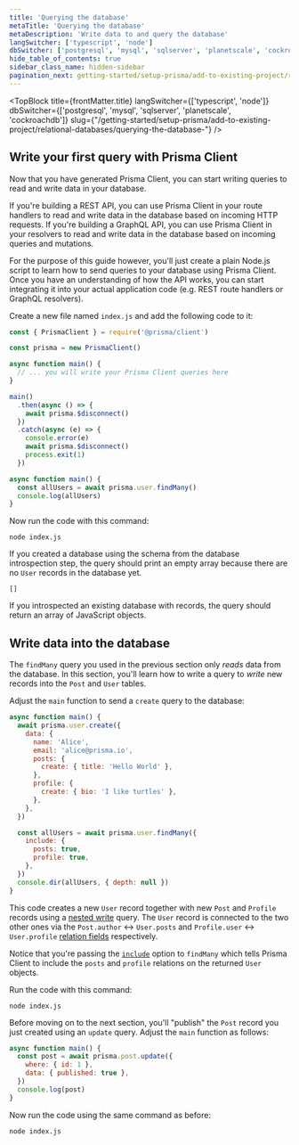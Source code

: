 ```yaml
---
title: 'Querying the database'
metaTitle: 'Querying the database'
metaDescription: 'Write data to and query the database'
langSwitcher: ['typescript', 'node']
dbSwitcher: ['postgresql', 'mysql', 'sqlserver', 'planetscale', 'cockroachdb']
hide_table_of_contents: true
sidebar_class_name: hidden-sidebar
pagination_next: getting-started/setup-prisma/add-to-existing-project/relational-databases/evolve-your-schema-node-postgresql
---
```


<TopBlock
  title={frontMatter.title}
  langSwitcher={['typescript', 'node']}
  dbSwitcher={['postgresql', 'mysql', 'sqlserver', 'planetscale', 'cockroachdb']}
  slug={"/getting-started/setup-prisma/add-to-existing-project/relational-databases/querying-the-database-"}
 />


## Write your first query with Prisma Client

Now that you have generated Prisma Client, you can start writing queries to read and write data in your database.

If you're building a REST API, you can use Prisma Client in your route handlers to read and write data in the database based on incoming HTTP requests. If you're building a GraphQL API, you can use Prisma Client in your resolvers to read and write data in the database based on incoming queries and mutations.

For the purpose of this guide however, you'll just create a plain Node.js script to learn how to send queries to your database using Prisma Client. Once you have an understanding of how the API works, you can start integrating it into your actual application code (e.g. REST route handlers or GraphQL resolvers).

Create a new file named `index.js` and add the following code to it:

```js file=index.js showLineNumbers
const { PrismaClient } = require('@prisma/client')

const prisma = new PrismaClient()

async function main() {
  // ... you will write your Prisma Client queries here
}

main()
  .then(async () => {
    await prisma.$disconnect()
  })
  .catch(async (e) => {
    console.error(e)
    await prisma.$disconnect()
    process.exit(1)
  })
```

```js file=index.js showLineNumbers
async function main() {
  const allUsers = await prisma.user.findMany()
  console.log(allUsers)
}
```

Now run the code with this command:

```terminal copy
node index.js
```

If you created a database using the schema from the database introspection step, the query should print an empty array because there are no `User` records in the database yet.

```no-copy
[]
```

If you introspected an existing database with records, the query should return an array of JavaScript objects.

## Write data into the database

The `findMany` query you used in the previous section only _reads_ data from the database. In this section, you'll learn how to write a query to _write_ new records into the `Post` and `User` tables.

Adjust the `main` function to send a `create` query to the database:

```js file=index.js showLineNumbers
async function main() {
  await prisma.user.create({
    data: {
      name: 'Alice',
      email: 'alice@prisma.io',
      posts: {
        create: { title: 'Hello World' },
      },
      profile: {
        create: { bio: 'I like turtles' },
      },
    },
  })

  const allUsers = await prisma.user.findMany({
    include: {
      posts: true,
      profile: true,
    },
  })
  console.dir(allUsers, { depth: null })
}
```

This code creates a new `User` record together with new `Post` and `Profile` records using a [nested write](/orm/prisma-client/queries/relation-queries#nested-writes) query. The `User` record is connected to the two other ones via the `Post.author` ↔ `User.posts` and `Profile.user` ↔ `User.profile` [relation fields](/orm/prisma-schema/data-model/relations#relation-fields) respectively.

Notice that you're passing the [`include`](/orm/prisma-client/queries/select-fields#include-relations-and-select-relation-fields) option to `findMany` which tells Prisma Client to include the `posts` and `profile` relations on the returned `User` objects.

Run the code with this command:

```terminal copy
node index.js
```

Before moving on to the next section, you'll "publish" the `Post` record you just created using an `update` query. Adjust the `main` function as follows:

```js file=index.js
async function main() {
  const post = await prisma.post.update({
    where: { id: 1 },
    data: { published: true },
  })
  console.log(post)
}
```

Now run the code using the same command as before:

```terminal copy
node index.js
```
